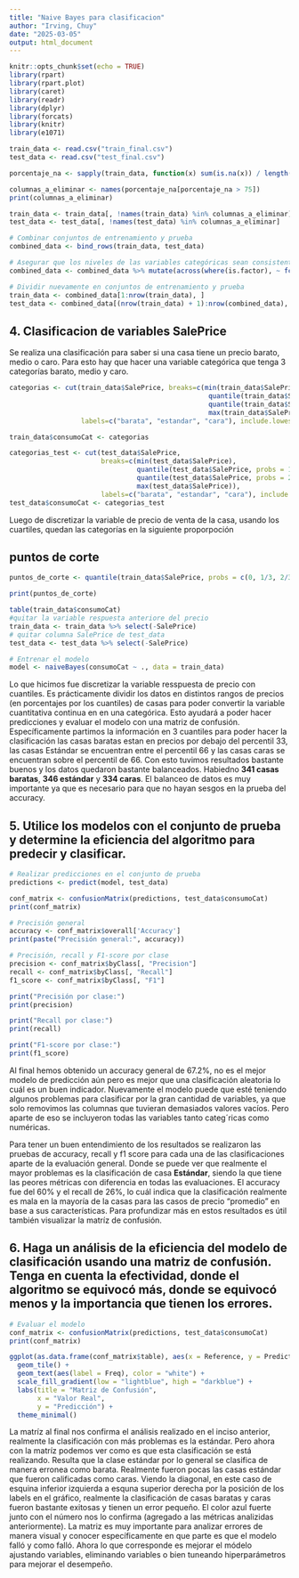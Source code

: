 ```yaml
---
title: "Naive Bayes para clasificacion"
author: "Irving, Chuy"
date: "2025-03-05"
output: html_document
---
```


```r
knitr::opts_chunk$set(echo = TRUE)
library(rpart)
library(rpart.plot)
library(caret)
library(readr)
library(dplyr)
library(forcats)
library(knitr)
library(e1071)
```

```r
train_data <- read.csv("train_final.csv")
test_data <- read.csv("test_final.csv")

```

```r
porcentaje_na <- sapply(train_data, function(x) sum(is.na(x)) / length(x)) * 100

columnas_a_eliminar <- names(porcentaje_na[porcentaje_na > 75])
print(columnas_a_eliminar)

train_data <- train_data[, !names(train_data) %in% columnas_a_eliminar]
test_data <- test_data[, !names(test_data) %in% columnas_a_eliminar]

# Combinar conjuntos de entrenamiento y prueba
combined_data <- bind_rows(train_data, test_data)

# Asegurar que los niveles de las variables categóricas sean consistentes
combined_data <- combined_data %>% mutate(across(where(is.factor), ~ fct_unify(list(.))))

# Dividir nuevamente en conjuntos de entrenamiento y prueba
train_data <- combined_data[1:nrow(train_data), ]
test_data <- combined_data[(nrow(train_data) + 1):nrow(combined_data), ]

```


## 4. Clasificacion de variables SalePrice

Se realiza una clasificación para saber si una casa tiene un precio barato, medio o caro. Para esto hay que hacer una variable categórica que tenga 3 categorías barato, medio y caro.
```r

categorias <- cut(train_data$SalePrice, breaks=c(min(train_data$SalePrice),
                                                  quantile(train_data$SalePrice, probs = 1/3),
                                                  quantile(train_data$SalePrice, probs = 2/3),
                                                  max(train_data$SalePrice)),
                  labels=c("barata", "estandar", "cara"), include.lowest=TRUE)

train_data$consumoCat <- categorias

categorias_test <- cut(test_data$SalePrice, 
                       breaks=c(min(test_data$SalePrice),
                                quantile(test_data$SalePrice, probs = 1/3),
                                quantile(test_data$SalePrice, probs = 2/3),
                                max(test_data$SalePrice)),
                       labels=c("barata", "estandar", "cara"), include.lowest=TRUE)
test_data$consumoCat <- categorias_test


```

Luego de discretizar la variable de precio de venta de la casa, usando los cuartiles, quedan las categorías en la siguiente proporpoción

## puntos de corte
```r
puntos_de_corte <- quantile(train_data$SalePrice, probs = c(0, 1/3, 2/3, 1))

print(puntos_de_corte)

```

```r
table(train_data$consumoCat)
#quitar la variable respuesta anteriore del precio
train_data <- train_data %>% select(-SalePrice)
# quitar columna SalePrice de test_data 
test_data <- test_data %>% select(-SalePrice)

# Entrenar el modelo
model <- naiveBayes(consumoCat ~ ., data = train_data)

```
Lo que hicimos fue discretizar la variable resspuesta de precio con cuantiles. Es prácticamente dividir los datos en distintos rangos de precios (en porcentajes por los cuantiles) de casas para poder convertir la variable cuantitativa continua en en una categórica. Esto ayudará a poder hacer predicciones y evaluar el modelo con una matriz de confusión. Específicamente partimos la información en 3 cuantiles para poder hacer la clasificación las casas baratas estan en precios por debajo del percentil 33, las casas Estándar se encuentran entre el percentil 66 y las casas caras se encuentran sobre el percentil de 66. Con esto tuvimos resultados bastante buenos y los datos quedaron bastante balanceados. Habiedno **341 casas baratas**, **346 estándar** y **334 caras**. El balanceo de datos es muy importante ya que es necesario para que no hayan sesgos en la prueba del accuracy.

## 5. Utilice los modelos con el conjunto de prueba y determine la eficiencia del algoritmo para predecir y clasificar. 

```r
# Realizar predicciones en el conjunto de prueba
predictions <- predict(model, test_data)

conf_matrix <- confusionMatrix(predictions, test_data$consumoCat)
print(conf_matrix)

# Precisión general
accuracy <- conf_matrix$overall['Accuracy']
print(paste("Precisión general:", accuracy))

# Precisión, recall y F1-score por clase
precision <- conf_matrix$byClass[, "Precision"]
recall <- conf_matrix$byClass[, "Recall"]
f1_score <- conf_matrix$byClass[, "F1"]

print("Precisión por clase:")
print(precision)

print("Recall por clase:")
print(recall)

print("F1-score por clase:")
print(f1_score)

```

Al final hemos obtenido un accuracy general de 67.2%, no es el mejor modelo de predicción aún pero es mejor que una clasificación aleatoria lo cuál es un buen indicador. Nuevamente el modelo puede que esté teniendo algunos problemas para clasificar por la gran cantidad de variables, ya que solo removimos  las columnas que tuvieran demasiados valores vacíos. Pero aparte de eso se incluyeron todas las variables tanto categ´ricas como numéricas. 

Para tener un buen entendimiento de los resultados se realizaron las pruebas de accuracy, recall y f1 score para cada una de las clasificaciones aparte de la evaluación general. Donde se puede ver que realmente el mayor problemas es la clasificación de casa **Estándar**, siendo la que tiene las peores métricas con diferencia en todas las evaluaciones. El accuracy fue del 60% y el recall de 26%, lo cuál indica que la clasificación realmente es mala en la mayoría de la casas para las casos de precio "promedio" en base a sus características. Para profundizar más en estos resultados es útil también visualizar la matríz de confusión. 

## 6. Haga un análisis de la eficiencia del modelo de clasificación usando una matriz de confusión. Tenga en cuenta la efectividad, donde el algoritmo se equivocó más, donde se equivocó menos y la importancia que tienen los errores.

```r
# Evaluar el modelo
conf_matrix <- confusionMatrix(predictions, test_data$consumoCat)
print(conf_matrix)

ggplot(as.data.frame(conf_matrix$table), aes(x = Reference, y = Prediction, fill = Freq)) +
  geom_tile() +
  geom_text(aes(label = Freq), color = "white") +
  scale_fill_gradient(low = "lightblue", high = "darkblue") +
  labs(title = "Matriz de Confusión",
       x = "Valor Real",
       y = "Predicción") +
  theme_minimal()

```


La matríz al final nos confirma el análisis realizado en el inciso anterior, realmente la clasificación con más problemas es la estándar. Pero ahora con la matríz podemos ver como es que esta clasificación se está realizando. Resulta que la clase estándar por lo general se clasifica de manera erronea como barata. Realmente fueron pocas las casas estándar que fueron calificadas como caras. Viendo la diagonal, en este caso de esquina inferior izquierda a esquna superior derecha por la posición de los labels en el gráfico, realmente la clasificación de casas baratas y caras fueron bastante exitosas y tienen un error pequeño. El color azul fuerte junto con el número nos lo confirma (agregado a las métricas analizidas anteriormente). La matriz es muy importante para analizar errores de manera visual y conocer específicamente en que parte es que el modelo falló y como falló. Ahora lo que corresponde es mejorar el módelo ajustando variables, eliminando variables o bien tuneando hiperparámetros para mejorar el desempeño. 